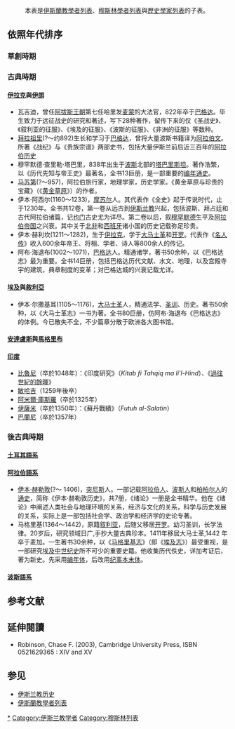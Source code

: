 {{Link style|time=2015-12-13T14:46:09+00:00}}
:本表是[[伊斯蘭教學者列表|伊斯蘭教學者列表]]、[[穆斯林學者列表|穆斯林學者列表]]與[[歷史學家列表|歷史學家列表]]的子表。

==依照年代排序==
{{see also|早期伊斯蘭歷史學|早期穆斯林社會學}}

===草創時期===
===古典時期===
====[[伊拉克|伊拉克]]與[[伊朗|伊朗]]====
* 瓦吉迪，曾任[[阿拔斯王朝|阿拔斯王朝]]第七任哈里发[[麦蒙|麦蒙]]的大法官，822年卒于[[巴格达|巴格达]]。毕生致力于远征战史的研究和著述，写下28种著作，留传下来的仅《圣战史》、《叙利亚的征服》、《埃及的征服》、《波斯的征服》、《非洲的征服》等数种。
* [[拜拉祖里|拜拉祖里]](?～约892)生长和学习于[[巴格达|巴格达]]，曾将大量波斯书籍译为[[阿拉伯文|阿拉伯文]]。所著《战纪》与《贵族宗谱》两部史书，包括大量伊斯兰前后近三百年的[[阿拉伯通史|阿拉伯历史]]
* 穆罕默德·查里勒·塔巴里，838年出生于[[波斯|波斯]]北部的[[塔巴里斯坦|塔巴里斯坦]]。著作浩繁，以《历代先知与帝王史》最著名，全书13巨册，是一部重要的[[编年通史|编年通史]]。
* [[马苏第|马苏第]](?～957)，阿拉伯旅行家，地理学家，历史学家。《黄金草原与珍贵的宝藏》（《[[黄金草原|黄金草原]]》）的作者。
* 伊本·阿西尔(1160～1233)，[[摩苏尔|摩苏尔]]人。其代表作《全史》起于传说时代，止于1230年。全书共12卷，第一卷从远古到[[伊斯兰教|伊斯兰教]]兴起，包括波斯、拜占廷和古代阿拉伯诸篇，记[[也门|也门]]古史尤为详尽。第二卷以后，叙[[穆罕默德|穆罕默德]]生平及[[阿拉伯帝国|阿拉伯帝国]]之兴衰。其中关于[[北非|北非]]和[[西班牙|西班牙]]诸小国的历史记载弥足珍贵。
* 伊本·赫利坎(1211～1282)，生于[[伊拉克|伊拉克]]，学于[[大马士革|大马士革]]和[[开罗|开罗]]。代表作《[[名人传|名人传]]》收入600余年帝王、将相、学者、诗人等800余人的传记。
* 阿布·海退布(1002～1071)，[[巴格达|巴格达]]人。精通诸学，著书50余种，以《巴格达志》最为重要。全书14巨册，包括巴格达历代文献、水文、地理，以及宫殿寺宇的建筑，典章制度的变革；对巴格达城的兴衰记载尤详。

====[[埃及|埃及]]與[[敘利亞|敘利亞]]====
* 伊本·尔撒基耳(1105～1176)，[[大马士革|大马士革]]人，精通法学、[[圣训|圣训]]、历史。著书50余种，以《大马士革志》一书为著。全书80巨册，仿阿布·海退布《巴格达志》的体例。今已散失不全，不少篇章分散于欧洲各大图书馆。

====[[:en:al-Andalus|安達盧斯]]與[[馬格里布|馬格里布]]====
====[[印度|印度]]====
*[[:en:al-Bīrūnī|比魯尼]]（卒於1048年）：《印度研究》（''Kitab fi Tahqiq ma li'l-Hind''）、《[[:en:The_Remaining_Signs_of_Past_Centuries|過往世紀的餘暉]]》
* [[:en:Minhaj-i-Siraj|敏哈吉]]（1259年後卒）
* [[:en:Amir_Khusro|阿米爾·庫斯羅]]（卒於1325年）
* [[Isami|伊薩米]]（卒於1350年）：《蘇丹戰績》（''Futuh al-Salatin''）
* [[:en:Ziauddin_Barani|巴蘭尼]]（卒於1357年）

===後古典時期===
====[[土耳其語|土耳其語系]]====
====[[阿拉伯語|阿拉伯語系]]====
* [[伊本·赫勒敦|伊本·赫勒敦]](?～ 1406)，[[突尼斯|突尼斯]]人。一部记载[[阿拉伯人|阿拉伯人]]、[[波斯人|波斯人]]和[[柏柏尔人|柏柏尔人]]的[[通史|通史]]，简称《伊本·赫勒敦历史》，共7册，《绪论》一册是全书精华。他在《绪论》中阐述人类社会与地理环境的关系，经济与文化的关系，科学与历史发展的关系，实际上是一部包括社会学、政治学和经济学的史论专著。
* 马格里基(1364～1442)，原籍[[叙利亚|叙利亚]]，后随父移居[[开罗|开罗]]。幼习圣训，长学法律。20岁后，研究领域日广,手抄大量古典珍本。1411年移居大马士革,1442 年卒于麦加。一生著书30余种，以《[[马格里基志|马格里基志]]》（即《[[埃及志|埃及志]]》）最受重视，是一部研究[[埃及|埃及]][[中世纪史|中世纪史]]所不可少的重要史籍。他收集历代佚史，详加考证后，著为新史。先采用[[编年体|编年体]]，后改用[[纪事本末体|纪事本末体]]。

====[[波斯語|波斯語系]]====

== 参考文献 ==
{{Reflist}}

== 延伸閱讀 ==
* Robinson, Chase F. (2003), Cambridge University Press, ISBN 0521629365 : XIV and XV

== 参见 ==
{{Portal box|伊斯兰教|历史}}
* [[伊斯兰教历史|伊斯兰教历史]]
* [[伊斯蘭教學者列表|伊斯蘭教學者列表]]

[[Category:各族群历史学家|*]]
[[Category:伊斯兰教学者|Category:伊斯兰教学者]]
[[Category:穆斯林列表|Category:穆斯林列表]]